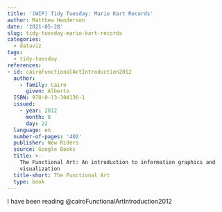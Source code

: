 ```yaml
---
title: '(WIP) Tidy Tuesday: Mario Kart Records'
author: Matthew Henderson
date: '2021-05-28'
slug: tidy-tuesday-mario-kart-records
categories:
  - dataviz
tags:
  - tidy-tuesday
references:
- id: cairoFunctionalArtIntroduction2012
  author:
    - family: Cairo
      given: Alberto
  ISBN: 978-0-13-304136-1
  issued:
    - year: 2012
      month: 8
      day: 22
  language: en
  number-of-pages: '402'
  publisher: New Riders
  source: Google Books
  title: >-
    The Functional Art: An introduction to information graphics and
    visualization
  title-short: The Functional Art
  type: book
---
```


I have been reading @cairoFunctionalArtIntroduction2012
